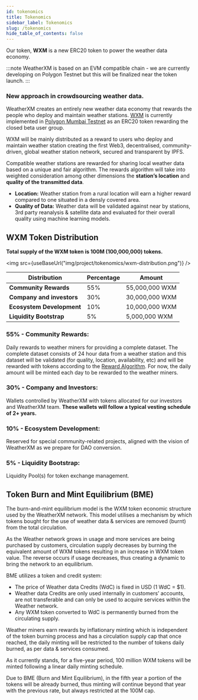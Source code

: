 ```yaml
---
id: tokenomics
title: Tokenomics
sidebar_label: Tokenomics
slug: /tokenomics
hide_table_of_contents: false
---
```



Our token, **WXM** is a new ERC20 token to power the weather data economy.

:::note
WeatherXM is based on an EVM compatible chain - we are currently developing on Polygon Testnet but this will be finalized near the token launch.
:::

### New approach in crowdsourcing weather data.
WeatherXM creates an entirely new weather data economy that rewards the people who deploy and maintain weather stations.
[WXM](https://mumbai.polygonscan.com/token/0xecbbbf304fdf91cddda6c6643ed1300a552b691a) is currently implemented in [Polygon Mumbai Testnet](https://mumbai.polygonscan.com/token/0xecbbbf304fdf91cddda6c6643ed1300a552b691a) as an ERC20 token rewarding the closed beta user group.

WXM will be mainly distributed as a reward to users who deploy and maintain weather station creating the first  Web3, decentralised,
community-driven, global weather station network, secured and transparent by IPFS.

Compatible weather stations are rewarded for sharing local weather data based on a unique and fair algorithm.
The rewards algorithm will take into weighted consideration among other dimensions the **station’s location** and **quality of the transmitted data**.

- **Location:** Weather station from a rural location will earn a higher reward compared to one situated in a densly covered area.
- **Quality of Data:** Weather data will be validated against near by stations, 3rd party reanalysis & satellite data and evaluated for their overall quality using machine learning models.

## WXM Token Distribution

**Total supply of the WXM token is 100M (100,000,000) tokens.**

<img src={useBaseUrl("img/project/tokenomics/wxm-distribution.png")} />

| Distribution               | Percentage  | Amount         |
| ---------------------------| ----------- | -------------- |
| **Community Rewards**      | 55%         | 55,000,000 WXM |
| **Company and investors**  | 30%         | 30,000,000 WXM |
| **Ecosystem Development**  | 10%         | 10,000,000 WXM |
| **Liquidity Bootstrap**    | 5%          | 5,000,000 WXM  |

### 55% - Community Rewards:
Daily rewards to weather miners for providing a complete dataset.
The complete dataset consists of 24 hour data from a weather station and this dataset
will be validated (for quality, location, availability, etc)
and will be rewarded with tokens according to the [Reward Algorithm](/reward-algorithm).
For now, the daily amount will be minted each day to be rewarded to the weather miners.

### 30% - Company and Investors:
Wallets controlled by WeatherXM with tokens allocated for our investors and WeatherXM team. **These wallets will follow a typical vesting schedule of 2+ years.**

### 10% - Ecosystem Development:
Reserved for special community-related projects, aligned with the vision of WeatherXM as we prepare for DAO conversion.

### 5% - Liquidity Bootstrap:
Liquidity Pool(s) for token exchange management.

## Token Burn and Mint Equilibrium (BME)

The burn-and-mint equilibrium model is the WXM token economic structure used by the WeatherXM network.
This model utilises a mechanism by which tokens bought for the use of weather data & services are removed (burnt) from the total circulation.

As the Weather network grows in usage and more services are being purchased by customers, circulation supply decreases by burning the equivalent amount of WXM tokens resulting in an increase in WXM token value.
The reverse occurs if usage decreases, thus creating a dynamic to bring the network to an equilibrium.

BME utilizes a token and credit system:
  - The price of Weather data Credits (WdC) is fixed in USD (1 WdC = $1).
  - Weather data Credits are only used internally in customers’ accounts, are not transferable and can only be used to acquire services within the Weather network.
  - Any WXM token converted to WdC is permanently burned from the circulating supply.

Weather miners earn rewards by inflationary minting which is independent of the token burning process
and has a circulation supply cap that once reached,
the daily minting will be restricted to the number of tokens daily burned, as per data & services consumed.

As it currently stands, for a five-year period, 100 million WXM tokens will be minted following a linear daily minting schedule.

Due to BME (Burn and Mint Equilibrium), in the fifth year a portion of the tokens will be already burned,
thus minting will continue beyond that year with the previous rate, but always restricted at the 100M cap.
